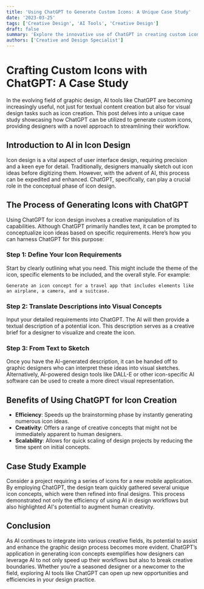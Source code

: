 ```yaml
---
title: 'Using ChatGPT to Generate Custom Icons: A Unique Case Study'
date: '2023-03-25'
tags: ['Creative Design', 'AI Tools', 'Creative Design']
draft: false
summary: 'Explore the innovative use of ChatGPT in creating custom icons, offering a fresh perspective on leveraging AI for graphic design tasks.'
authors: ['Creative and Design Specialist']
---
```


# Crafting Custom Icons with ChatGPT: A Case Study

In the evolving field of graphic design, AI tools like ChatGPT are becoming increasingly useful, not just for textual content creation but also for visual design tasks such as icon creation. This post delves into a unique case study showcasing how ChatGPT can be utilized to generate custom icons, providing designers with a novel approach to streamlining their workflow.

## Introduction to AI in Icon Design

Icon design is a vital aspect of user interface design, requiring precision and a keen eye for detail. Traditionally, designers manually sketch out icon ideas before digitizing them. However, with the advent of AI, this process can be expedited and enhanced. ChatGPT, specifically, can play a crucial role in the conceptual phase of icon design.

## The Process of Generating Icons with ChatGPT

Using ChatGPT for icon design involves a creative manipulation of its capabilities. Although ChatGPT primarily handles text, it can be prompted to conceptualize icon ideas based on specific requirements. Here’s how you can harness ChatGPT for this purpose:

### Step 1: Define Your Icon Requirements

Start by clearly outlining what you need. This might include the theme of the icon, specific elements to be included, and the overall style. For example:

```plaintext
Generate an icon concept for a travel app that includes elements like an airplane, a camera, and a suitcase.
```

### Step 2: Translate Descriptions into Visual Concepts

Input your detailed requirements into ChatGPT. The AI will then provide a textual description of a potential icon. This description serves as a creative brief for a designer to visualize and create the icon.

### Step 3: From Text to Sketch

Once you have the AI-generated description, it can be handed off to graphic designers who can interpret these ideas into visual sketches. Alternatively, AI-powered design tools like DALL-E or other icon-specific AI software can be used to create a more direct visual representation.

## Benefits of Using ChatGPT for Icon Creation

- **Efficiency**: Speeds up the brainstorming phase by instantly generating numerous icon ideas.
- **Creativity**: Offers a range of creative concepts that might not be immediately apparent to human designers.
- **Scalability**: Allows for quick scaling of design projects by reducing the time spent on initial concepts.

## Case Study Example

Consider a project requiring a series of icons for a new mobile application. By employing ChatGPT, the design team quickly gathered several unique icon concepts, which were then refined into final designs. This process demonstrated not only the efficiency of using AI in design workflows but also highlighted AI's potential to augment human creativity.

## Conclusion

As AI continues to integrate into various creative fields, its potential to assist and enhance the graphic design process becomes more evident. ChatGPT’s application in generating icon concepts exemplifies how designers can leverage AI to not only speed up their workflows but also to break creative boundaries. Whether you’re a seasoned designer or a newcomer to the field, exploring AI tools like ChatGPT can open up new opportunities and efficiencies in your design practice.
